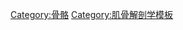 {{Navbox
| name = Cranium
| title = 頭頸部的[[骨骼]]：[[腦顱]]部分（{{tsl|en|Terminologia Anatomica||TA A02.1.01–07}}, [[List of subjects in Gray's Anatomy: II. Osteology#The cranial bones|GA 2.129–155]]）
| state = {{{state|autocollapse}}}
| listclass = hlist
| titlestyle =
| groupstyle = background-color: WhiteSmoke
| group1 = [[枕骨]]
| list1 =

 {{Navbox|subgroup
 | groupstyle = background-color: WhiteSmoke

 | group1 = {{le|Squama occipitalis|Squama occipitalis|鱗}}
 | list1 =
* ''external''
** {{le|Inion}}/{{le|External occipital protuberance}}
** {{le|External occipital crest}}
** {{le|Nuchal lines}}
* ''planes''
** {{le|Occipital plane|Occipital plane|Occipital}}
** {{le|Nuchal plane|Nuchal plane|Nuchal}}
* ''internal''
** {{le|Cruciform eminence}}
** {{le|Internal occipital protuberance}}
** {{le|Sagittal sulcus}}
** {{le|Internal occipital crest}}
** {{le|Groove for transverse sinus}}

 | group2 = {{le|Lateral parts of occipital bone|Lateral parts of occipital bone|Lateral parts}}
 | list2 =
* {{le|Occipital condyle|Occipital condyle|Condyle}}
** {{le|Condyloid fossa}}
** {{le|Condylar canal}}
* {{le|Hypoglossal canal}}
* ''jugular''
** {{le|Jugular process}}
** {{le|Jugular tubercle}}

 | group3 = {{le|Basilar part of occipital bone|Basilar part of occipital bone|Basilar part}}
 | list3 =
* {{le|Pharyngeal tubercle}}
* {{le|Clivus (anatomy))|Clivus}}

 | group4 = 其他
 | list4 =
* {{le|Foramen magnum}}
** {{le|Basion}}
** {{le|Opisthion}}
 }}
| group2 = [[頂骨]]
| list2 =
* {{le|Parietal eminence}}
* {{le|Temporal line}}
* {{le|Parietal foramen}}
* {{le|Sagittal sulcus}}
| group3 = [[额骨]]
| list3 =

 {{Navbox|subgroup
 | groupstyle = background-color: WhiteSmoke

 | group1 = {{le|Squama frontalis|Squama frontalis|Squama}}
 | list1 =
* {{le|Frontal suture}}
* {{le|Frontal eminence}}
* ''external''
** {{le|Superciliary arches}}
** [[Glabella]]
* ''foramina''
** {{le|Supraorbital foramen|Supraorbital foramen|Supraorbital}}
** {{le|前額盲孔|Foramen cecum (frontal bone)|盲孔}}
* {{le|Zygomatic process of frontal bone|Zygomatic process of frontal bone|Zygomatic process}}
* ''internal''
** {{le|Sagittal sulcus}}
** {{le|Frontal crest}}

 | group2 = {{le|Orbital part of frontal bone|Orbital part}}
 | list2 =
* {{le|Ethmoidal notch}}
* {{le|Fossa for lacrimal gland}}
* {{le|Trochlear fovea}}
* [[額竇]]
* {{le|Frontonasal duct}}
 }}
| group4 = [[顳骨]]
| list4 =

 {{Navbox|subgroup
 | groupstyle = background-color: WhiteSmoke

 | group1 = {{le|Squama temporalis|Squama}}
 | list1 =
* {{le|Articular tubercle}}
* {{le|Suprameatal triangle}}
* {{le|Mandibular fossa}}
* {{le|Petrotympanic fissure}}
* {{le|Zygomatic process of temporal bone|Zygomatic process of temporal bone|Zygomatic process}}

 | group2 = {{le|Mastoid part of the temporal bone|Mastoid part of the temporal bone|Mastoid part}}
 | list2 =
* {{le|Mastoid foramen}}
* {{le|Mastoid process}}（{{le|Mastoid cells}}）
* {{le|Mastoid notch}}
* {{le|Occipital groove}}
* {{le|Sigmoid sulcus}}
* {{le|Mastoid antrum}}（{{le|Aditus to mastoid antrum|Aditus to mastoid antrum|Aditus}}）

 | group3 = {{le|Petrous part of the temporal bone|Petrous part of the temporal bone|Petrous part}}
 | list3 =
* {{le|Carotid canal}}
* {{le|Facial canal}}（{{le|Hiatus for greater petrosal nerve|Hiatus for greater petrosal nerve|Hiatus}}）
* {{le|Internal auditory meatus}}
* {{le|Cochlear aqueduct}}
* {{le|Stylomastoid foramen}}
* ''fossae''
** {{le|Subarcuate fossa}}
** {{le|Jugular fossa}}
* ''canaliculi''
** {{le|Inferior tympanic canaliculus|Inferior tympanic canaliculus|Inferior tympanic}}
** {{le|Mastoid canaliculus|Mastoid canaliculus|Mastoid}}
* {{le|Temporal styloid process|Temporal styloid process|Styloid process}}
* {{le|Petrosquamous suture}}
* （註：[[聽小骨]]位於岩部，但並不是[[顳骨]]的一部分）

 | group4 = {{le|Tympanic part of the temporal bone|Tympanic part}}
 | list4 =
* {{le|Suprameatal spine}}
 }}
| group5 = [[蝶骨]]
| list5 =

 {{Navbox|subgroup
 | groupstyle = background-color: WhiteSmoke

 | group1 = Surfaces
 | list1 =
* ''Superior surface:'' [[土耳其鞍|蝶鞍]]
** {{le|Dorsum sellae}}
** {{le|Tuberculum sellae}}
** [[土耳其鞍|蝶鞍]]
** {{le|Posterior clinoid processes}}
* {{le|Ethmoidal spine}}
* {{le|Chiasmatic groove}}
* {{le|Middle clinoid process}}
* {{le|Petrosal process}}
* {{le|蝶骨斜坡|Clivus (anatomy)|Clivus}}
* ''Lateral surface:'' {{le|Carotid groove}}
* {{le|Sphenoidal lingula}}
* ''Anterior surface:'' {{le|Sphenoidal sinuses}}

 | group2 = {{le|Greater wing of sphenoid bone|Great wings}}
 | list2 =
* ''foramina''
** {{le|Foramen rotundum|Rotundum}}
** {{le|卵圓孔 (頭骨)|Foramen ovale (skull)|卵圓孔}}
** {{le|Sphenoidal emissary foramen|Sphenoidal emissary foramen|Vesalii}}
** [[棘孔]]
* {{le|Spine of sphenoid bone|Spine of sphenoid bone|Spine}}
* {{le|Infratemporal crest}}
* {{le|Sulcus for auditory tube}}

 | group3 = {{le|Lesser wing of sphenoid bone|Lesser wing of sphenoid bone|Small wings}}
 | list3 =
* [[眶上裂]]
* {{le|Anterior clinoid process}}
* {{le|Optic canal}}

 | group4 = {{le|Pterygoid processes of the sphenoid|Pterygoid processes of the sphenoid|Pterygoid<br />processes}}
 | list4 =
* ''fossae''
** {{le|Pterygoid fossa|Pterygoid fossa|Pterygoid}}
** {{le|Scaphoid fossa|Scaphoid fossa|Scaphoid}}
* ''pterygoid plates''
** {{le|Lateral pterygoid plate|Lateral pterygoid plate|Lateral}}
** {{le|Medial pterygoid plate|Medial pterygoid plate|Medial}}
* {{le|Pterygoid canal}}
* {{le|Pterygoid hamulus|Pterygoid hamulus|Hamulus}}
 | group5 = 其他
 | list5 =
* {{le|Body of sphenoid bone|Body of sphenoid bone|Body}}
* {{le|Sphenoidal conchae}}
 }}
| group6 = [[筛骨]]
| list6 =

 {{Navbox|subgroup
 | groupstyle = background-color: WhiteSmoke

 | group1 = Plates
 | list1 =
* [[Cribriform plate]]
** {{le|Crista galli}}
** [[篩孔]]
* {{le|Perpendicular plate of ethmoid bone|Perpendicular plate of ethmoid bone|Perpendicular plate}}

 | group2 = Surfaces
 | list2 =
* ''Lateral surface'' {{le|orbital lamina of ethmoid bone|orbital lamina of ethmoid bone|Orbital lamina}}
* {{le|Uncinate process of ethmoid bone|Uncinate process of ethmoid bone|Uncinate process}}
* ''Medial surface'' {{le|Superior nasal concha}}
* {{le|Superior meatus}}
* {{le|Middle nasal concha}}
* {{le|Middle meatus}}

 | group3 = {{le|Labyrinth of ethmoid|Labyrinth of ethmoid|Labyrinth}}
 | list3 =
* {{le|Ethmoid sinus}}
* ''ethmoidal foramina''
** {{le|Posterior ethmoidal foramen|Posterior ethmoidal foramen|Posterior}}
** {{le|Anterior ethmoidal foramen|Anterior ethmoidal foramen|Anterior}}
 }}
| belowstyle = background: transparent; padding: 0px;
| below = {{Bone and cartilage navs}}

}}<noinclude>
{{collapsible option}}

{{解剖学导航文档}}

[[Category:骨骼]]
[[Category:肌骨解剖学模板]]
</noinclude>